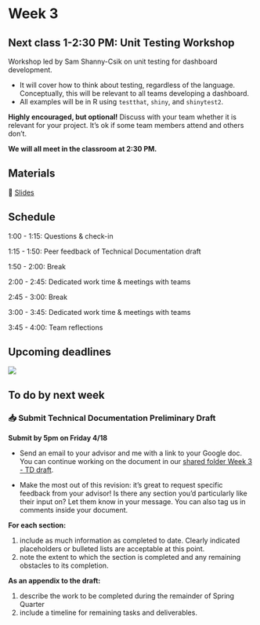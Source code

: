 # Week 3

:::{.callout-caution appearance="minimal"}
## Next class 1-2:30 PM: Unit Testing Workshop

Workshop led by Sam Shanny-Csik on unit testing for dashboard development. 

- It will cover how to think about testing, regardless of the language. Conceptually, this will be relevant to all teams developing a dashboard. 
- All examples will be in R using `testthat`, `shiny`, and `shinytest2`.

 **Highly encouraged, but optional!** Discuss with your team whether it is relevant for your project. It’s ok if some team members attend and others don’t. 
 
 **We will all meet in the classroom at 2:30 PM.**
:::

## Materials

📕 [Slides](https://docs.google.com/presentation/d/1_7Wn9zcsBj2eYe5rVqnA-unvNnAZ2FHVqgo6Rihrn-8/edit?usp=sharing)

## Schedule

1:00 - 1:15: Questions & check-in

1:15 - 1:50: Peer feedback of Technical Documentation draft

1:50 - 2:00: Break

2:00 - 2:45: Dedicated work time & meetings with teams

2:45 - 3:00: Break

3:00 - 3:45: Dedicated work time & meetings with teams

3:45 - 4:00: Team reflections

## Upcoming deadlines

![](/411b_spring/images/411b_2025_deadlines1.png)

## To do by next week

### 📥 Submit Technical Documentation Preliminary Draft

**Submit by 5pm on Friday 4/18**

- Send an email to your advisor and me with a link to your Google doc. You can continue working on the document in our [shared folder Week 3 - TD draft](https://drive.google.com/drive/folders/155IaWz1Gw_KtooPyo2MrvbM2IniNCGVb?usp=share_link).

- Make the most out of this revision: it’s great to request specific feedback from your advisor! Is there any section you’d particularly like their input on? Let them know in your message. You can also tag us in comments inside your document.

**For each section:**

1. include as much information as completed to date. Clearly indicated placeholders or bulleted lists are acceptable at this point. 
2. note the extent to which the section is completed and any remaining obstacles to its completion. 

**As an appendix to the draft:**

1. describe the work to be completed during the remainder of Spring Quarter 
2. include a timeline for remaining tasks and deliverables.
